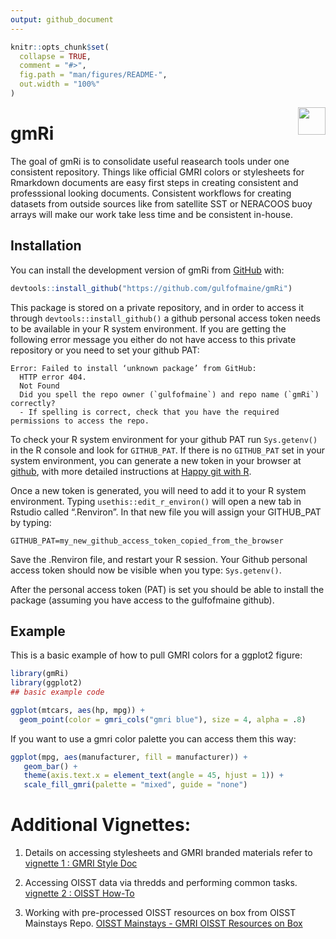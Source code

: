 ```yaml
---
output: github_document
---
```


<!-- README.md is generated from README.Rmd. Please edit that file -->

```r
knitr::opts_chunk$set(
  collapse = TRUE,
  comment = "#>",
  fig.path = "man/figures/README-",
  out.width = "100%"
)
```
<img src='man/figures/logo.png' align="right" height="44" />

# gmRi

<!-- badges: start -->
<!-- badges: end -->

The goal of gmRi is to consolidate useful reasearch tools under one consistent repository. Things like official GMRI colors or stylesheets for Rmarkdown documents are easy first steps in creating consistent and professsional looking documents. Consistent workflows for creating datasets from outside sources like from satellite SST or NERACOOS buoy arrays will make our work take less time and be consistent in-house.



## Installation

You can install the development version of gmRi from [GitHub](www.github.com) with:

``` r
devtools::install_github("https://github.com/gulfofmaine/gmRi")
```

This package is stored on a private repository, and in order to access it through `devtools::install_github()` a github personal access token needs to be available in your R system environment. If you are getting the following error message you either do not have access to this private repository or you need to set your github PAT:

```
Error: Failed to install ‘unknown package’ from GitHub:
  HTTP error 404.
  Not Found
  Did you spell the repo owner (`gulfofmaine`) and repo name (`gmRi`) correctly?
  - If spelling is correct, check that you have the required permissions to access the repo.
  ```


To check your R system environment for your github PAT run `Sys.getenv()` in the R console and look for `GITHUB_PAT`. If there is no `GITHUB_PAT` set in your system environment, you can generate a new token in your browser at [github](https://github.com/settings/tokens), with more detailed instructions at [Happy git with R](https://happygitwithr.com/github-pat.html). 

Once a new token is generated, you will need to add it to your R system environment. Typing `usethis::edit_r_environ()` will open a new tab in Rstudio called ".Renviron". In that new file you will assign your GITHUB_PAT by typing: 
```
GITHUB_PAT=my_new_github_access_token_copied_from_the_browser

```

Save the .Renviron file, and restart your R session. Your Github personal access token should now be visible when you type: `Sys.getenv()`.

After the personal access token (PAT) is set you should be able to install the package (assuming you have access to the gulfofmaine github).


## Example

This is a basic example of how to pull GMRI colors for a ggplot2 figure:

```r
library(gmRi)
library(ggplot2)
## basic example code

ggplot(mtcars, aes(hp, mpg)) +
  geom_point(color = gmri_cols("gmri blue"), size = 4, alpha = .8)
```

If you want to use a gmri color palette you can access them this way:

```r
ggplot(mpg, aes(manufacturer, fill = manufacturer)) +
   geom_bar() +
   theme(axis.text.x = element_text(angle = 45, hjust = 1)) +
   scale_fill_gmri(palette = "mixed", guide = "none")
```

# Additional Vignettes:

 1. Details on accessing stylesheets and GMRI branded materials refer to  [vignette 1 : GMRI Style Doc](http://gulfofmaine.github.io/gmRi/doc/GMRI_Style_Doc.html)   
 
 2. Accessing OISST data via thredds and performing common tasks. [vignette 2 : OISST How-To](http://gulfofmaine.github.io/gmRi/doc/oisst_howto.html)
 
 3. Working with pre-processed OISST resources on box from OISST Mainstays Repo. [OISST Mainstays - GMRI OISST Resources on Box](http://gulfofmaine.github.io/gmRi/doc/oisst_mainstays_workflow.html)
